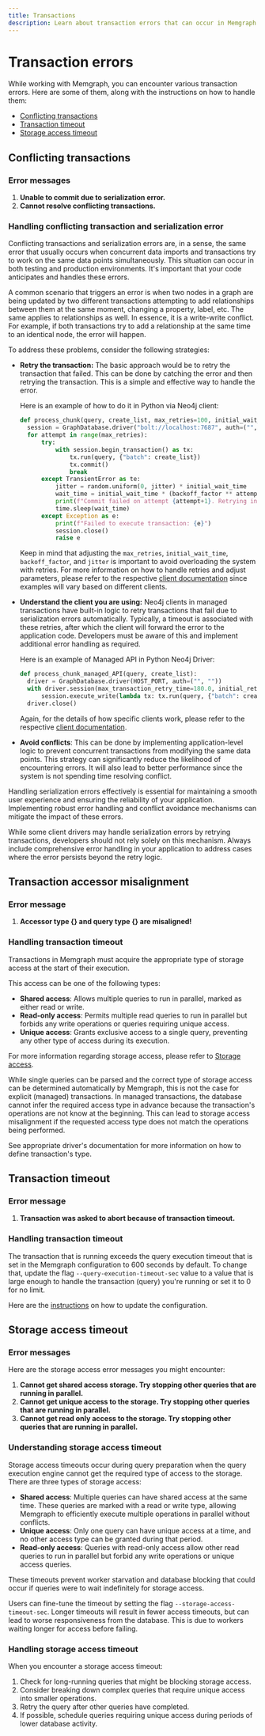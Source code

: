 ```yaml
---
title: Transactions
description: Learn about transaction errors that can occur in Memgraph and what to do when you encounter them. 
---
```




# Transaction errors

While working with Memgraph, you can encounter various transaction errors. Here are some of them, along with the instructions on how to handle them:
- [Conflicting transactions](#conflicting-transaction)
- [Transaction timeout](#transaction-timeout)
- [Storage access timeout](#storage-access-timeout)

## Conflicting transactions

### Error messages

1. **Unable to commit due to serialization error.**
2. **Cannot resolve conflicting transactions.**

### Handling conflicting transaction and serialization error

Conflicting transactions and serialization errors are, in a sense, the same error that usually occurs when concurrent data 
imports and transactions try to work on the same data points simultaneously. This situation can occur in both testing 
and production environments. It's important that your code anticipates and handles these errors. 

A common scenario that triggers an error is when two nodes in a graph are being updated by two
different transactions attempting to add relationships between them at the same moment, changing a property, label, etc. 
The same applies to relationships as well. In essence, it is a write-write conflict.
For example, if both transactions try to add a relationship at the same time to 
an identical node, the error will happen. 

To address these problems, consider the following strategies:


- **Retry the transaction:** The basic approach would be to retry the transaction
  that failed. This can be done by catching the error and then retrying the
  transaction. This is a simple and effective way to handle the error.

  Here is an example of how to do it in Python via Neo4j client:

  ```python
  def process_chunk(query, create_list, max_retries=100, initial_wait_time=0.200, backoff_factor=1.1, jitter=0.1):
    session = GraphDatabase.driver("bolt://localhost:7687", auth=("", "")).session()
    for attempt in range(max_retries):
        try:
            with session.begin_transaction() as tx:
                tx.run(query, {"batch": create_list})
                tx.commit()
                break
        except TransientError as te:
            jitter = random.uniform(0, jitter) * initial_wait_time 
            wait_time = initial_wait_time * (backoff_factor ** attempt) + jitter
            print(f"Commit failed on attempt {attempt+1}. Retrying in {wait_time} seconds...")
            time.sleep(wait_time)
        except Exception as e:
            print(f"Failed to execute transaction: {e}")
            session.close()
            raise e
  ```

  Keep in mind that adjusting the `max_retries`, `initial_wait_time`, `backoff_factor`, and `jitter` is important to avoid overloading the system with retries. 
  For more information on how to handle retries and adjust parameters, please refer to the respective [client documentation](../../client-libraries.mdx) since examples will vary based on different clients.

- **Understand the client you are using:** 
  Neo4j clients in managed transactions have built-in logic to retry transactions that fail due to 
  serialization errors automatically. Typically, a timeout is associated with these retries, after which 
  the client will forward the error to the application code. Developers must be
  aware of this and implement additional error handling as required.

  Here is an example of Managed API in Python Neo4j Driver:

  ```python
  def process_chunk_managed_API(query, create_list):
    driver = GraphDatabase.driver(HOST_PORT, auth=("", ""))
    with driver.session(max_transaction_retry_time=180.0, initial_retry_delay=0.2, retry_delay_multiplier=1.1, retry_delay_jitter_factor=0.1) as session:
        session.execute_write(lambda tx: tx.run(query, {"batch": create_list}))
    driver.close()
  ```

  Again, for the details of how specific clients work, please refer to the respective [client documentation](../../client-libraries.mdx).


- **Avoid conflicts**: This can be done by
  implementing application-level logic to prevent concurrent transactions from
  modifying the same data points. This strategy can significantly reduce the
  likelihood of encountering errors. It will also lead to better performance 
  since the system is not spending time resolving conflict. 

Handling serialization errors effectively is essential for maintaining a smooth
user experience and ensuring the reliability of your application. Implementing
robust error handling and conflict avoidance mechanisms can mitigate the impact
of these errors.

While some client drivers may handle serialization errors by retrying transactions, 
developers should not rely solely on this mechanism. Always include comprehensive error handling 
in your application to address cases where the error persists beyond the retry logic. 

## Transaction accessor misalignment

### Error message

1. **Accessor type {} and query type {} are misaligned!**

### Handling transaction timeout

Transactions in Memgraph must acquire the appropriate type of storage access at the start of their execution.

This access can be one of the following types:
- **Shared access**: Allows multiple queries to run in parallel, marked as either read or write.
- **Read-only access**: Permits multiple read queries to run in parallel but forbids any write operations or queries requiring unique access.
- **Unique access**: Grants exclusive access to a single query, preventing any other type of access during its execution.

For more information regarding storage access, please refer to [Storage access](/fundamentals/storage-access).

While single queries can be parsed and the correct type of storage access can be determined automatically by Memgraph, this is not the case for explicit (managed) transactions.
In managed transactions, the database cannot infer the required access type in advance because the transaction's operations are not know at the beginning.
This can lead to storage access misalignment if the requested access type does not match the operations being performed.

See appropriate driver's documentation for more information on how to define transaction's type.

## Transaction timeout

### Error message

1. **Transaction was asked to abort because of transaction timeout.**

### Handling transaction timeout

The transaction that is running exceeds the query execution timeout that is set in the Memgraph configuration to 600 seconds by default.
To change that, update the flag `--query-execution-timeout-sec` value to a value that is large enough to handle the transaction (query) you're running or set it to 0 for no limit.

Here are the [instructions](/configuration/configuration-settings#using-flags-and-config-file) on how to update the configuration. 

## Storage access timeout

### Error messages

Here are the storage access error messages you might encounter:

1. **Cannot get shared access storage. Try stopping other queries that are running in parallel.**
2. **Cannot get unique access to the storage. Try stopping other queries that are running in parallel.**
3. **Cannot get read only access to the storage. Try stopping other queries that are running in parallel.**

### Understanding storage access timeout

Storage access timeouts occur during query preparation when the query execution engine cannot get the required type of access to the storage. There are three types of storage access:

- **Shared access**: Multiple queries can have shared access at the same time. These queries are marked with a read or write type, allowing Memgraph to efficiently execute multiple operations in parallel without conflicts.
- **Unique access**: Only one query can have unique access at a time, and no other access type can be granted during that period.
- **Read-only access**: Queries with read-only access allow other read queries to run in parallel but forbid any write operations or unique access queries.

These timeouts prevent worker starvation and database blocking that could occur if queries were to wait indefinitely for storage access.

Users can fine-tune the timeout by setting the flag `--storage-access-timeout-sec`.
Longer timeouts will result in fewer access timeouts, but can lead to worse responsiveness from the database. This is due to workers waiting longer for access before failing.

### Handling storage access timeout

When you encounter a storage access timeout:

1. Check for long-running queries that might be blocking storage access.
2. Consider breaking down complex queries that require unique access into smaller operations.
3. Retry the query after other queries have completed.
4. If possible, schedule queries requiring unique access during periods of lower database activity.

<CommunityLinks/>